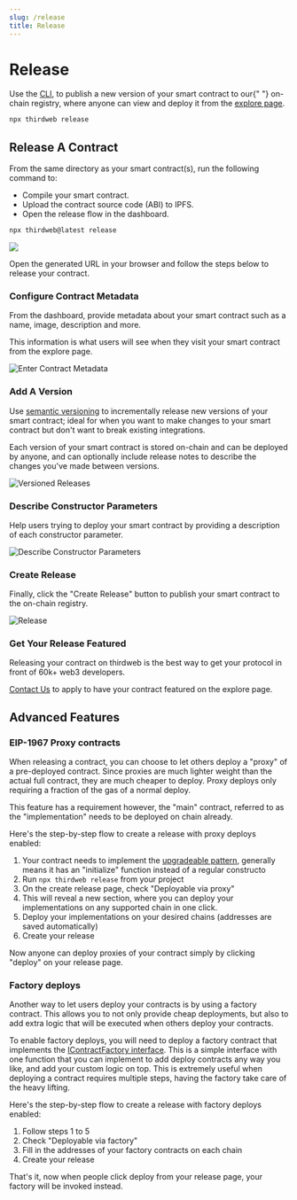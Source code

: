 ```yaml
---
slug: /release
title: Release
---
```



# Release

<div className="heroGrid">
<div>

<p>
Use the <a href="https://portal.thirdweb.com/cli">CLI</a>,
to publish a new version of your smart contract to our{" "}
on-chain registry,
where anyone can view and deploy it from the <a href="https://thirdweb.com/explore">explore page</a>.

</p>

```bash
npx thirdweb release
```

</div>

<div className="heroGridImageContainer">
  <YoutubeEmbed link={"https://www.youtube.com/embed/itE25mcYpzU"} />
</div>
</div>

## Release A Contract

<div className="heroGrid">
<div>

From the same directory as your smart contract(s), run the following command
to:

- Compile your smart contract.
- Upload the contract source code (ABI) to IPFS.
- Open the release flow in the dashboard.

```bash
npx thirdweb@latest release
```

</div>

<div className="heroGridImageContainer">
  <img src="/assets/release.png"/>
</div>
</div>

Open the generated URL in your browser and follow the steps below to release your contract.

### Configure Contract Metadata

From the dashboard, provide metadata about your smart contract such as a name, image, description and more.

This information is what users will see when they visit your smart contract from the explore page.

![Enter Contract Metadata](/assets/release-dashboard-1.png)

### Add A Version

Use [semantic versioning](https://semver.org/) to incrementally release new versions of your smart contract;
ideal for when you want to make changes to your smart contract but don't want to break existing integrations.

Each version of your smart contract is stored on-chain and can be deployed by anyone, and
can optionally include release notes to describe the changes you've made between versions.

![Versioned Releases](/assets/versioned-releases-with-p-notes.png)

### Describe Constructor Parameters

Help users trying to deploy your smart contract by providing a description of each constructor parameter.

![Describe Constructor Parameters](/assets/enter-contract-params.png)

### Create Release

Finally, click the "Create Release" button to publish your smart contract to the on-chain registry.

![Release](/assets/create-release.png)

### Get Your Release Featured

Releasing your contract on thirdweb is the best way to get your protocol in front of 60k+ web3 developers.

[Contact Us](https://form.typeform.com/to/FAwehBFl) to apply to have your contract featured on the explore page.

## Advanced Features

### EIP-1967 Proxy contracts

When releasing a contract, you can choose to let others deploy a "proxy" of a pre-deployed contract. Since proxies are much lighter weight than the actual full contract, they are much cheaper to deploy. Proxy deploys only requiring a fraction of the gas of a normal deploy.

This feature has a requirement however, the "main" contract, referred to as the "implementation" needs to be deployed on chain already.

Here's the step-by-step flow to create a release with proxy deploys enabled:

1. Your contract needs to implement the [upgradeable pattern](https://docs.openzeppelin.com/upgrades-plugins/1.x/writing-upgradeable), generally means it has an "initialize" function instead of a regular constructo
2. Run `npx thirdweb release` from your project
3. On the create release page, check "Deployable via proxy"
4. This will reveal a new section, where you can deploy your implementations on any supported chain in one click.
5. Deploy your implementations on your desired chains (addresses are saved automatically)
6. Create your release

Now anyone can deploy proxies of your contract simply by clicking "deploy" on your release page.

### Factory deploys

Another way to let users deploy your contracts is by using a factory contract. This allows you to not only provide cheap deployments, but also to add extra logic that will be executed when others deploy your contracts.

To enable factory deploys, you will need to deploy a factory contract that implements the [IContractFactory interface](https://portal.thirdweb.com/contracts/IContractFactory). This is a simple interface with one function that you can implement to add deploy contracts any way you like, and add your custom logic on top. This is extremely useful when deploying a contract requires multiple steps, having the factory take care of the heavy lifting.

Here's the step-by-step flow to create a release with factory deploys enabled:

1. Follow steps 1 to 5
2. Check "Deployable via factory"
3. Fill in the addresses of your factory contracts on each chain
4. Create your release

That's it, now when people click deploy from your release page, your factory will be invoked instead.
